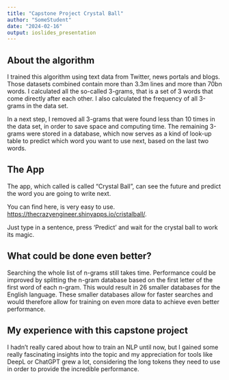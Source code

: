 ---
title: "Capstone Project Crystal Ball"
author: "SomeStudent"
date: "2024-02-16"
output: ioslides_presentation
---


## About the algorithm

I trained this algorithm using text data from Twitter, news portals and blogs. Those datasets combined contain more than 3.3m lines and more than 70bn words. I calculated all the so-called 3-grams, that is a set of 3 words that come directly after each other. I also calculated the frequency of all 3-grams in the data set.

In a next step, I removed all 3-grams that were found less than 10 times in the data set, in order to save space and computing time.
The remaining 3-grams were stored in a database, which now serves as a kind of look-up table to predict which word you want to use next, based on the last two words.

## The App 

The app, which called is called "Crystal Ball", can see the future and predict the word you are going to write next.

You can find here, is very easy to use.
<https://thecrazyengineer.shinyapps.io/cristalball/>.

Just type in a sentence, press 'Predict' and wait for the crystal ball to work its magic.


## What could be done even better?

Searching the whole list of n-grams still takes time. Performance could be improved by splitting the n-gram database based on the first letter of the first word of each n-gram. This would result in 26 smaller databases for the English language. These smaller databases allow for faster searches and would therefore allow for training on even more data to achieve even better performance.

## My experience with this capstone project
I hadn't really cared about how to train an NLP until now, but I gained some really fascinating insights into the topic and my appreciation for tools like DeepL or ChatGPT grew a lot, considering the long tokens they need to use in order to provide the incredible performance.
